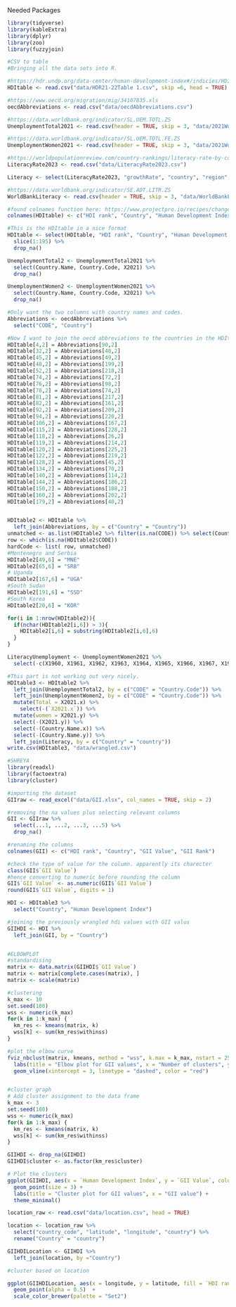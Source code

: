 Needed Packages
```r
library(tidyverse)
library(kableExtra)
library(dplyr)
library(zoo)
library(fuzzyjoin)
```

```r
#CSV to table
#Bringing all the data sets into R.

#https://hdr.undp.org/data-center/human-development-index#/indicies/HDI
HDItable <- read.csv("data/HDR21-22Table 1.csv", skip =6, head = TRUE)

#https://www.oecd.org/migration/mig/34107835.xls
oecdAbbreviations <- read.csv("data/oecdAbbreviations.csv")

#https://data.worldbank.org/indicator/SL.UEM.TOTL.ZS
UnemploymentTotal2021 <- read.csv(header = TRUE, skip = 3, "data/2021WorldBankUnemploymentData.csv")

#https://data.worldbank.org/indicator/SL.UEM.TOTL.FE.ZS
UnemploymentWomen2021 <- read.csv(header = TRUE, skip = 3, "data/2021WorldBankUnemploymentDataWomen.csv")

#https://worldpopulationreview.com/country-rankings/literacy-rate-by-country
LiteracyRate2023 <- read.csv("data/LiteracyRate2023.csv")

Literacy <- select(LiteracyRate2023, "growthRate", "country", "region", "rank", "latestRate", "dataYear", "pop2023", "landAreaKm", "density")

#https://data.worldbank.org/indicator/SE.ADT.LITR.ZS
WorldBankLiteracy <- read.csv(header = TRUE, skip = 3, "data/WorldBankLiteracy.csv") 

#found colnames function here: https://www.projectpro.io/recipes/change-column-headers-of-dataframe-r#:~:text=How%20to%20change%20column%20headers%20of%20a%20data%2Dframe%20in,can%20be%20changed%20at%20once.
colnames(HDItable) <- c("HDI rank", "Country", "Human Development Index", "Empty", "Life Expectancy at Birth (years)", "Empty", "Expected Years of Schooling")

#This is the HDItable in a nice format
HDItable <- select(HDItable, "HDI rank", "Country", "Human Development Index", "Life Expectancy at Birth (years)", "Expected Years of Schooling") %>% 
  slice(1:195) %>% 
  drop_na()

UnemploymentTotal2 <- UnemploymentTotal2021 %>%
  select(Country.Name, Country.Code, X2021) %>%
  drop_na()

UnemploymentWomen2 <- UnemploymentWomen2021 %>%
  select(Country.Name, Country.Code, X2021) %>%
  drop_na()

#Only want the two columns with country names and codes.
Abbreviations <- oecdAbbreviations %>% 
  select("CODE", "Country")

#Now I want to join the oecd abbreviations to the countries in the HDItable.
HDItable[4,2] = Abbreviations[90,2]
HDItable[32,2] = Abbreviations[48,2]
HDItable[45,2] = Abbreviations[49,2]
HDItable[48,2] = Abbreviations[199,2]
HDItable[52,2] = Abbreviations[218,2]
HDItable[74,2] = Abbreviations[72,2]
HDItable[76,2] = Abbreviations[98,2]
HDItable[78,2] = Abbreviations[74,2]
HDItable[81,2] = Abbreviations[217,2]
HDItable[82,2] = Abbreviations[161,2]
HDItable[92,2] = Abbreviations[209,2]
HDItable[94,2] = Abbreviations[220,2]
HDItable[106,2] = Abbreviations[167,2]
HDItable[115,2] = Abbreviations[228,2]
HDItable[118,2] = Abbreviations[26,2]
HDItable[119,2] = Abbreviations[214,2]
HDItable[120,2] = Abbreviations[225,2]
HDItable[122,2] = Abbreviations[219,2]
HDItable[128,2] = Abbreviations[45,2]
HDItable[134,2] = Abbreviations[70,2]
HDItable[140,2] = Abbreviations[114,2]
HDItable[144,2] = Abbreviations[186,2]
HDItable[150,2] = Abbreviations[188,2]
HDItable[160,2] = Abbreviations[202,2]
HDItable[179,2] = Abbreviations[40,2]


HDItable2 <- HDItable %>%
  left_join(Abbreviations, by = c("Country" = "Country"))
unmatched <- as.list(HDItable2 %>% filter(is.na(CODE)) %>% select(Country))
row <- which(is.na(HDItable2$CODE))
hardCode <- list( row, unmatched)
#Montenegro and Serbia
HDItable2[49,6] = "MNE"
HDItable2[65,6] = "SRB"
# Uganda
HDItable2[167,6] = "UGA"
#South Sudan
HDItable2[191,6] = "SSD"
#South Korea
HDItable2[20,6] = "KOR"

for(i in 1:nrow(HDItable2)){
  if(nchar(HDItable2[i,6]) > 3){
    HDItable2[i,6] = substring(HDItable2[i,6],6)
  }
}

LiteracyUnemployment <- UnemploymentWomen2021 %>%
  select(-c(X1960, X1961, X1962, X1963, X1964, X1965, X1966, X1967, X1968, X1969, X1970, X1971, X1972, X1973, X1974))

#This part is not working out very nicely.
HDItable3 <- HDItable2 %>%
  left_join(UnemploymentTotal2, by = c("CODE" = "Country.Code")) %>%
  left_join(UnemploymentWomen2, by = c("CODE" = "Country.Code")) %>% 
  mutate(Total = X2021.x) %>%
    select(-(`X2021.x`)) %>%
  mutate(women = X2021.y) %>%
  select(-(X2021.y)) %>%
  select(-(Country.Name.x)) %>%
  select(-(Country.Name.y)) %>%
  left_join(Literacy, by = c("Country" = "country"))
write.csv(HDItable3, "data/wrangled.csv")
```

```r
#SHREYA
library(readxl)
library(factoextra)
library(cluster)

#importing the dataset
GIIraw <- read_excel("data/GII.xlsx", col_names = TRUE, skip = 2)

#removing the na values plus selecting relevant columns
GII <- GIIraw %>% 
  select(...1, ...2, ...3, ...5) %>% 
  drop_na()

#renaming the columns
colnames(GII) <- c("HDI rank", "Country", "GII Value", "GII Rank")

#check the type of value for the column. apparently its charecter
class(GII$`GII Value`)
#hence converting to numeric before rounding the column
GII$`GII Value` <- as.numeric(GII$`GII Value`)
round(GII$`GII Value`, digits = 1)

HDI <- HDItable3 %>% 
  select("Country", "Human Development Index")

#joining the previously wrangled hdi values with GII valus
GIIHDI <- HDI %>% 
  left_join(GII, by = "Country")


#ELBOWPLOT
#standardising
matrix <- data.matrix(GIIHDI$`GII Value`)
matrix <- matrix[complete.cases(matrix), ]
matrix <- scale(matrix)

#clustering 
k_max <- 10
set.seed(180)
wss <- numeric(k_max)
for(k in 1:k_max) {
  km_res <- kmeans(matrix, k)
  wss[k] <- sum(km_res$withinss)
}

#plot the elbow curve
fviz_nbclust(matrix, kmeans, method = "wss", k.max = k_max, nstart = 25) +
  labs(title = "Elbow plot for GII values", x = "Number of clusters", y = "Within-cluster sum of squares") +
  geom_vline(xintercept = 3, linetype = "dashed", color = "red")


#cluster graph
# Add cluster assignment to the data frame
k_max <- 3
set.seed(180)
wss <- numeric(k_max)
for(k in 1:k_max) {
  km_res <- kmeans(matrix, k)
  wss[k] <- sum(km_res$withinss)
}

GIIHDI <- drop_na(GIIHDI)
GIIHDI$cluster <- as.factor(km_res$cluster)

# Plot the clusters
ggplot(GIIHDI, aes(x = `Human Development Index`, y = `GII Value`, color = cluster)) +
  geom_point(size = 3) +
  labs(title = "Cluster plot for GII values", x = "GII value") +
  theme_minimal()
```

```r
location_raw <- read.csv("data/location.csv", head = TRUE)

location <- location_raw %>% 
  select("country_code", "latitude", "longitude", "country") %>% 
  rename("Country" = "country")

GIIHDILocation <- GIIHDI %>% 
  left_join(location, by ="Country")

#cluster based on location

ggplot(GIIHDILocation, aes(x = longitude, y = latitude, fill = `HDI rank`)) +
  geom_point(alpha = 0.5)  + 
  scale_color_brewer(palette = "Set2")


```


